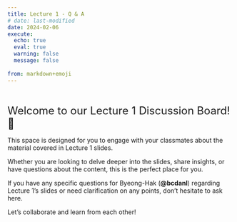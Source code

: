 ```yaml
---
title: Lecture 1 - Q & A
# date: last-modified
date: 2024-02-06
execute: 
  echo: true
  eval: true
  warning: false
  message: false
  
from: markdown+emoji
---
```


<br>

<font size = "5">Welcome to our Lecture 1 Discussion Board! 👋 </font>


This space is designed for you to engage with your classmates about the material covered in Lecture 1 slides. 

Whether you are looking to delve deeper into the slides, share insights, or have questions about the content, this is the perfect place for you.

If you have any specific questions for Byeong-Hak (**@bcdanl**) regarding Lecture 1's slides or need clarification on any points, don't hesitate to ask here. 

Let's collaborate and learn from each other!


